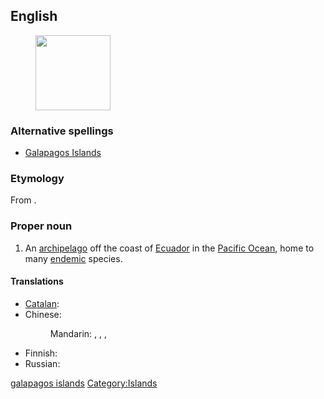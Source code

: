==English==
{{wikipedia}}
[[File:Galapagos Island Names.svg|thumb|right|120px|{{PAGENAME}}]]
===Alternative spellings===
* [[Galapagos Islands]]

===Etymology===
From {{etyl|es}} {{term|galápago}}.

===Proper noun===
{{en-proper noun|sg=[[Galápagos]] [[Islands]]}}

# An [[archipelago]] off the coast of [[Ecuador]] in the [[Pacific Ocean]], home to many [[endemic]] species.

====Translations====
{{trans-top|the archipelago}}
* [[Catalan]]: {{t|ca|illes Galápagos|f}}
* Chinese:
*: Mandarin: {{t|zh|加拉帕戈斯群島|sc=Hani}}, {{t|zh|加拉帕戈斯群岛|tr=Jiālāpàgēsī Qúndǎo|sc=Hani}}, {{t|zh|科隆群島|sc=Hani}}, {{t|zh|科隆群岛|tr=Kēlóng Qúndǎo|sc=Hani}}
{{trans-mid}}
* Finnish: {{t-|fi|Galápagossaaret}}
* Russian: {{t|ru|Галапагосские острова|m|p|tr=Galapagósskije ostrová|sc=Cyrl}}
{{trans-bottom}}

[[Category:English terms spelled with Á|galapagos islands]]
[[Category:Islands]]